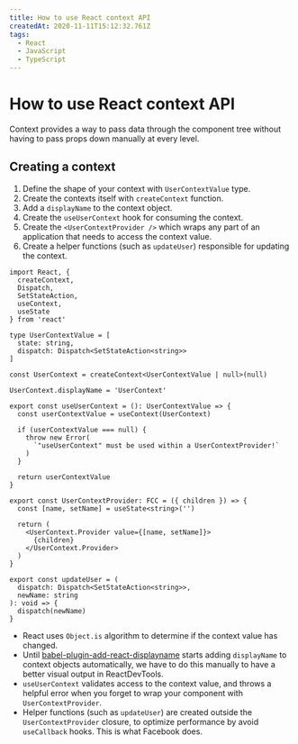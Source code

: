```yaml
---
title: How to use React context API
createdAt: 2020-11-11T15:12:32.761Z
tags:
  - React
  - JavaScript
  - TypeScript
---
```


# How to use React context API

Context provides a way to pass data through the component tree without having to pass props down manually at every level.

## Creating a context

1. Define the shape of your context with `UserContextValue` type.
2. Create the contexts itself with `createContext` function.
3. Add a `displayName` to the context object.
4. Create the `useUserContext` hook for consuming the context.
5. Create the `<UserContextProvider />` which wraps any part of an application that needs to access the context value.
6. Create a helper functions (such as `updateUser`) responsible for updating the context.

```tsx
import React, {
  createContext,
  Dispatch,
  SetStateAction,
  useContext,
  useState
} from 'react'

type UserContextValue = [
  state: string,
  dispatch: Dispatch<SetStateAction<string>>
]

const UserContext = createContext<UserContextValue | null>(null)

UserContext.displayName = 'UserContext'

export const useUserContext = (): UserContextValue => {
  const userContextValue = useContext(UserContext)

  if (userContextValue === null) {
    throw new Error(
      `"useUserContext" must be used within a UserContextProvider!`
    )
  }

  return userContextValue
}

export const UserContextProvider: FCC = ({ children }) => {
  const [name, setName] = useState<string>('')

  return (
    <UserContext.Provider value={[name, setName]}>
      {children}
    </UserContext.Provider>
  )
}

export const updateUser = (
  dispatch: Dispatch<SetStateAction<string>>,
  newName: string
): void => {
  dispatch(newName)
}
```

- React uses `Object.is` algorithm to determine if the context value has changed.
- Until [babel-plugin-add-react-displayname](https://github.com/opbeat/babel-plugin-add-react-displayname) starts adding `displayName` to context objects automatically, we have to do this manually to have a better visual output in ReactDevTools.
- `useUserContext` validates access to the context value, and throws a helpful error when you forget to wrap your component with `UserContextProvider`.
- Helper functions (such as `updateUser`) are created outside the `UserContextProvider` closure, to optimize performance by avoid `useCallback` hooks. This is what Facebook does.
